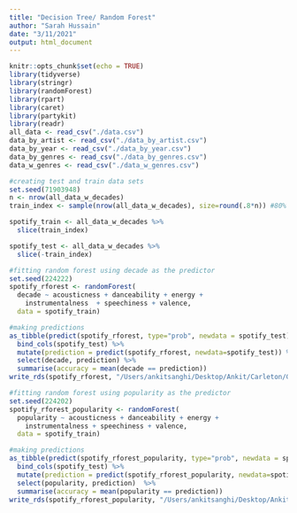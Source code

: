 ```yaml
---
title: "Decision Tree/ Random Forest"
author: "Sarah Hussain"
date: "3/11/2021"
output: html_document
---
```


```r
knitr::opts_chunk$set(echo = TRUE)
library(tidyverse)
library(stringr)
library(randomForest)
library(rpart)
library(caret)
library(partykit)
library(readr)
all_data <- read_csv("./data.csv")
data_by_artist <- read_csv("./data_by_artist.csv")
data_by_year <- read_csv("./data_by_year.csv")
data_by_genres <- read_csv("./data_by_genres.csv")
data_w_genres <- read_csv("./data_w_genres.csv")
```

```r
#creating test and train data sets 
set.seed(71903948)
n <- nrow(all_data_w_decades)
train_index <- sample(nrow(all_data_w_decades), size=round(.8*n)) #80% training

spotify_train <- all_data_w_decades %>%
  slice(train_index)

spotify_test <- all_data_w_decades %>%
  slice(-train_index)
```

```r
#fitting random forest using decade as the predictor
set.seed(224222)
spotify_rforest <- randomForest(
  decade ~ acousticness + danceability + energy + 
    instrumentalness  + speechiness + valence, 
  data = spotify_train)

#making predictions
as_tibble(predict(spotify_rforest, type="prob", newdata = spotify_test)) %>% 
  bind_cols(spotify_test) %>%
  mutate(prediction = predict(spotify_rforest, newdata=spotify_test)) %>%
  select(decade, prediction) %>%
  summarise(accuracy = mean(decade == prediction))
write_rds(spotify_rforest, "/Users/ankitsanghi/Desktop/Ankit/Carleton/Classes/STAT 220/content/final-project-sanghi-hussain/spotify_rforest_decade.rds")
```

```r
#fitting random forest using popularity as the predictor
set.seed(224202)
spotify_rforest_popularity <- randomForest(
  popularity ~ acousticness + danceability + energy + 
    instrumentalness + speechiness + valence, 
  data = spotify_train)

#making predictions
as_tibble(predict(spotify_rforest_popularity, type="prob", newdata = spotify_test)) %>% 
  bind_cols(spotify_test) %>%
  mutate(prediction = predict(spotify_rforest_popularity, newdata=spotify_test)) %>%
  select(popularity, prediction)  %>%
  summarise(accuracy = mean(popularity == prediction))
write_rds(spotify_rforest_popularity, "/Users/ankitsanghi/Desktop/Ankit/Carleton/Classes/STAT 220/content/final-project-sanghi-hussain/spotify_rforest_popularity.rds")
```




